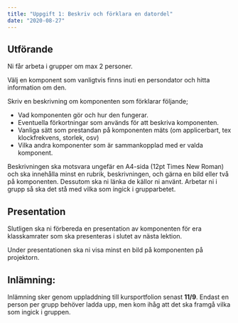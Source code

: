 ```yaml
---
title: "Uppgift 1: Beskriv och förklara en datordel"
date: "2020-08-27"
---
```


## Utförande
Ni får arbeta i grupper om max 2 personer.

Välj en komponent som vanligtvis finns inuti en persondator och hitta information om den.

Skriv en beskrivning om komponenten som förklarar följande;
- Vad komponenten gör och hur den fungerar.
- Eventuella förkortningar som används för att beskriva komponenten.
- Vanliga sätt som prestandan på komponenten mäts (om applicerbart, tex klockfrekvens, storlek, osv)
- Vilka andra komponenter som är sammankopplad med er valda komponent.

Beskrivningen ska motsvara ungefär en A4-sida (12pt Times New Roman) och ska innehålla minst en rubrik, beskrivningen, och gärna en bild eller två på komponenten.
Dessutom ska ni länka de källor ni använt. Arbetar ni i grupp så ska det stå med vilka som ingick i grupparbetet.

## Presentation
Slutligen ska ni förbereda en presentation av komponenten för era klasskamrater som ska presenteras i slutet av nästa lektion.

Under presentationen ska ni visa minst en bild på komponenten på projektorn.

## Inlämning:
Inlämning sker genom uppladdning till kursportfolion senast **11/9**. Endast en person per grupp behöver ladda upp, men kom ihåg att det ska framgå vilka som ingick i gruppen.